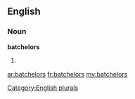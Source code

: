 ==English==

===Noun===
'''batchelors'''

# {{plural of|[[batchelor]]}}

[[Category:English plurals]]

[[ar:batchelors]]
[[fr:batchelors]]
[[my:batchelors]]